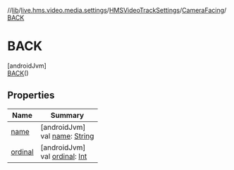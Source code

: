//[lib](/api-reference/android/v2/home/content)/[live.hms.video.media.settings](../../../index)/[HMSVideoTrackSettings](../../index)/[CameraFacing](../index)/[BACK](index)

# BACK

[androidJvm]\
[BACK](index)()

## Properties

| Name               | Summary                                                                                                              |
| ------------------ | -------------------------------------------------------------------------------------------------------------------- |
| [name](name)       | [androidJvm]<br />val [name](name): [String](https://kotlinlang.org/api/latest/jvm/stdlib/kotlin/-string/index.html) |
| [ordinal](ordinal) | [androidJvm]<br />val [ordinal](ordinal): [Int](https://kotlinlang.org/api/latest/jvm/stdlib/kotlin/-int/index.html) |
